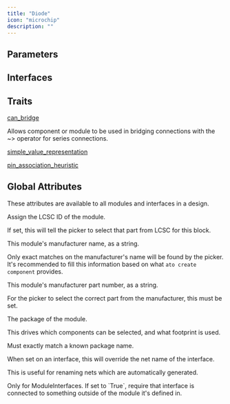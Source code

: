 ```yaml
---
title: "Diode"
icon: "microchip"
description: ""
---
```



## Parameters

<ParamField path="forward_voltage" type="V">
</ParamField>

<ParamField path="current" type="A">
</ParamField>

<ParamField path="reverse_working_voltage" type="V">
</ParamField>

<ParamField path="reverse_leakage_current" type="A">
</ParamField>

<ParamField path="max_current" type="A">
</ParamField>


## Interfaces

<ParamField path="anode" type="Electrical">
</ParamField>

<ParamField path="cathode" type="Electrical">
</ParamField>


## Traits

[can_bridge](/atopile/api-reference/traits/can-bridge)

Allows component or module to be used in bridging connections with the ~> operator for series connections.

[simple_value_representation](/atopile/api-reference/traits/simple-value-representation)

[pin_association_heuristic](/atopile/api-reference/traits/pin-association-heuristic)


## Global Attributes

These attributes are available to all modules and interfaces in a design.

<ParamField path="lcsc_id" type="string">
  Assign the LCSC ID of the module.

If set, this will tell the picker to select that part from LCSC for this block.
</ParamField>

<ParamField path="manufacturer" type="string">
  This module's manufacturer name, as a string.

Only exact matches on the manufacturer's name will be found by the picker.
It's recommended to fill this information based on what `ato create component`
provides.
</ParamField>

<ParamField path="mpn" type="string">
  This module's manufacturer part number, as a string.

For the picker to select the correct part from the manufacturer,
this must be set.
</ParamField>

<ParamField path="package" type="string">
  The package of the module.

This drives which components can be selected, and what footprint is used.

Must exactly match a known package name.
</ParamField>

<ParamField path="exclude_from_bom" type="string">
</ParamField>

<ParamField path="override_net_name" type="string">
  When set on an interface, this will override the net name of the interface.

This is useful for renaming nets which are automatically generated.
</ParamField>

<ParamField path="required" type="string">
  Only for ModuleInterfaces.
If set to `True`, require that interface is connected to something outside
of the module it's defined in.
</ParamField>

